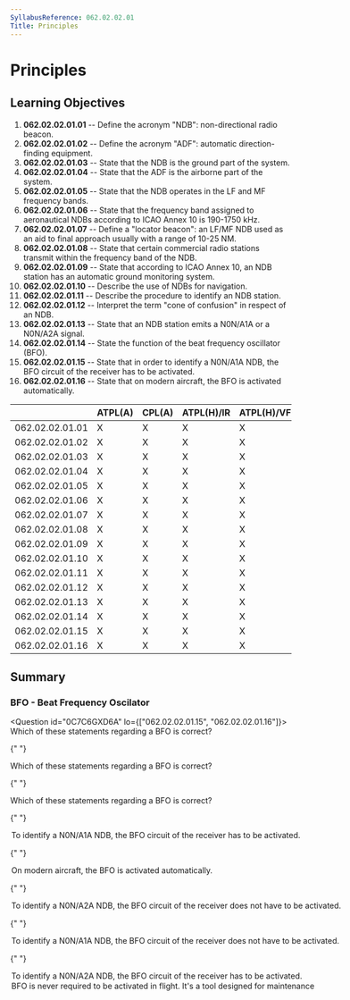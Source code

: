 ```yaml
---
SyllabusReference: 062.02.02.01
Title: Principles
---
```


# Principles

## Learning Objectives

1.  **062.02.02.01.01** -- Define the acronym "NDB": non-directional radio
    beacon.
2.  **062.02.02.01.02** -- Define the acronym "ADF": automatic direction-finding
    equipment.
3.  **062.02.02.01.03** -- State that the NDB is the ground part of the system.
4.  **062.02.02.01.04** -- State that the ADF is the airborne part of the system.
5.  **062.02.02.01.05** -- State that the NDB operates in the LF and MF frequency
    bands.
6.  **062.02.02.01.06** -- State that the frequency band assigned to aeronautical
    NDBs according to ICAO Annex 10 is 190-1750 kHz.
7.  **062.02.02.01.07** -- Define a "locator beacon": an LF/MF NDB used as an aid
    to final approach usually with a range of 10-25 NM.
8.  **062.02.02.01.08** -- State that certain commercial radio stations transmit
    within the frequency band of the NDB.
9.  **062.02.02.01.09** -- State that according to ICAO Annex 10, an NDB station
    has an automatic ground monitoring system.
10. **062.02.02.01.10** -- Describe the use of NDBs for navigation.
11. **062.02.02.01.11** -- Describe the procedure to identify an NDB station.
12. **062.02.02.01.12** -- Interpret the term "cone of confusion" in respect of
    an NDB.
13. **062.02.02.01.13** -- State that an NDB station emits a N0N/A1A or a
    N0N/A2A signal.
14. **062.02.02.01.14** -- State the function of the beat frequency oscillator
    (BFO).
15. **062.02.02.01.15** -- State that in order to identify a N0N/A1A NDB, the
    BFO circuit of the receiver has to be activated.
16. **062.02.02.01.16** -- State that on modern aircraft, the BFO is activated
    automatically.

|                 | ATPL(A) | CPL(A) | ATPL(H)/IR | ATPL(H)/VFR | CPL(H) | IR  | CBIR(A) |
| --------------- | ------- | ------ | ---------- | ----------- | ------ | --- | ------- |
| 062.02.02.01.01 | X       | X      | X          | X           | X      | X   | X       |
| 062.02.02.01.02 | X       | X      | X          | X           | X      | X   | X       |
| 062.02.02.01.03 | X       | X      | X          | X           | X      | X   | X       |
| 062.02.02.01.04 | X       | X      | X          | X           | X      | X   | X       |
| 062.02.02.01.05 | X       | X      | X          | X           | X      | X   | X       |
| 062.02.02.01.06 | X       | X      | X          | X           | X      | X   | X       |
| 062.02.02.01.07 | X       | X      | X          | X           | X      | X   | X       |
| 062.02.02.01.08 | X       | X      | X          | X           | X      | X   | X       |
| 062.02.02.01.09 | X       | X      | X          | X           | X      | X   | X       |
| 062.02.02.01.10 | X       | X      | X          | X           | X      | X   | X       |
| 062.02.02.01.11 | X       | X      | X          | X           | X      | X   | X       |
| 062.02.02.01.12 | X       | X      | X          | X           | X      | X   | X       |
| 062.02.02.01.13 | X       | X      | X          | X           | X      | X   | X       |
| 062.02.02.01.14 | X       | X      | X          | X           | X      | X   | X       |
| 062.02.02.01.15 | X       | X      | X          | X           | X      | X   | X       |
| 062.02.02.01.16 | X       | X      | X          | X           | X      | X   | X       |

## Summary

### BFO - Beat Frequency Oscilator

<Question id="0C7C6GXD6A" lo={["062.02.02.01.15", "062.02.02.01.16"]}>
  <Text variant="oneCorrect">
    Which of these statements regarding a BFO is correct?
  </Text>

{" "}

<Text variant="oneTwo">
  Which of these statements regarding a BFO is correct?
</Text>

{" "}

<Text variant="multipleCorrect" select={4}>
  Which of these statements regarding a BFO is correct?
</Text>

{" "}

<Option subject={[[]]}>
  To identify a N0N/A1A NDB, the BFO circuit of the receiver has to be
  activated.
</Option>

{" "}

<Option subject={[[]]}>
  On modern aircraft, the BFO is activated automatically.
</Option>

{" "}

<Option subject={[[]]}>
  To identify a N0N/A2A NDB, the BFO circuit of the receiver does not have to be
  activated.
</Option>

{" "}

<Option>
  To identify a N0N/A1A NDB, the BFO circuit of the receiver does not have to be
  activated.
</Option>

{" "}

<Option>
  To identify a N0N/A2A NDB, the BFO circuit of the receiver has to be
  activated.
</Option>

  <Option>
    BFO is never required to be activated in flight. It's a tool designed for
    maintenance
  </Option>
</Question>
